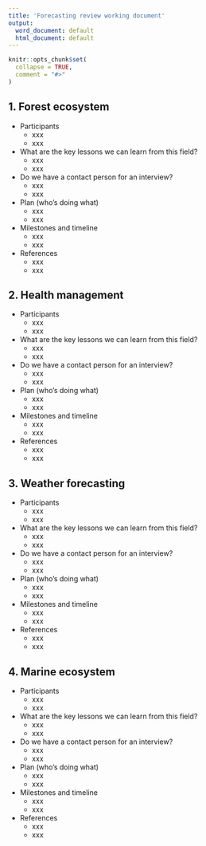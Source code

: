 ```yaml
---
title: 'Forecasting review working document'
output:
  word_document: default
  html_document: default
---
```


```r
knitr::opts_chunk$set(
  collapse = TRUE,
  comment = "#>"
)
```


## 1. Forest ecosystem
- Participants 
  - xxx
  - xxx

- What are the key lessons we can learn from this field? 
  - xxx
  - xxx

- Do we have a contact person for an interview? 
  - xxx
  - xxx

- Plan (who's doing what) 
  - xxx
  - xxx

- Milestones and timeline
  - xxx
  - xxx

- References
  - xxx
  - xxx

## 2. Health management 
- Participants 
  - xxx
  - xxx

- What are the key lessons we can learn from this field? 
  - xxx
  - xxx

- Do we have a contact person for an interview? 
  - xxx
  - xxx

- Plan (who's doing what) 
  - xxx
  - xxx

- Milestones and timeline
  - xxx
  - xxx

- References
  - xxx
  - xxx

## 3. Weather forecasting
- Participants 
  - xxx
  - xxx

- What are the key lessons we can learn from this field? 
  - xxx
  - xxx

- Do we have a contact person for an interview? 
  - xxx
  - xxx

- Plan (who's doing what) 
  - xxx
  - xxx

- Milestones and timeline
  - xxx
  - xxx

- References
  - xxx
  - xxx
  
## 4. Marine ecosystem
- Participants 
  - xxx
  - xxx

- What are the key lessons we can learn from this field? 
  - xxx
  - xxx

- Do we have a contact person for an interview? 
  - xxx
  - xxx

- Plan (who's doing what) 
  - xxx
  - xxx

- Milestones and timeline
  - xxx
  - xxx

- References
  - xxx
  - xxx
